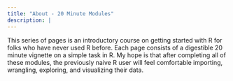 ```yaml
---
title: "About - 20 Minute Modules"
description: |
---
```


This series of pages is an introductory course on getting started with R for folks who have never used R before.  Each page consists of a digestible 20 minute vignette on a simple task in R.  My hope is that after completing all of these modules, the previously naive R user will feel comfortable importing, wrangling, exploring, and visualizing their data.
